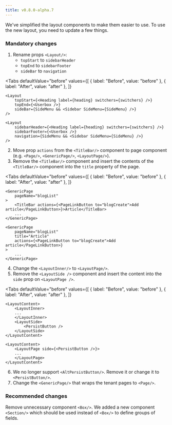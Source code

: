 ```yaml
---
title: v0.8.0-alpha.7
---
```



We've simplified the layout components to make them easier to use. To use the new layout, you need to update a few things.

### Mandatory changes

<!-- 1. Change `<LayoutContent/>` to `<Layout/>`.  -->
1. Rename props `<Layout/>`:
	- `topStart` to `sidebarHeader`
	- `topEnd` to `sidebarFooter`
	- `sideBar` to `navigation`

<Tabs
  defaultValue="before"
  values={[
    { label: "Before", value: "before" },
    { label: "After", value: "after" },
  ]}
>
  <TabItem value="before">

```tsx title="Step 1"
<Layout
	topStart={<Heading label={heading} switchers={switchers} />}
	topEnd={<Userbox />}
	sideBar={SideMenu && <Sidebar SideMenu={SideMenu} />}
/>
```

  </TabItem>
  <TabItem value="after">

```tsx title="Step 1"
<Layout
	sidebarHeader={<Heading label={heading} switchers={switchers} />}
	sidebarFooter={<Userbox />}
	navigation={SideMenu && <Sidebar SideMenu={SideMenu} />}
/>
```

  </TabItem>

</Tabs>

2. Move prop `actions` from the `<TitleBar/>` component to page component (e.g. `<Page/>`, `<GenericPage/>`, `<LayoutPage/>`).
3. Remove the `<TitleBar/>` component and insert the contents of the `<TitleBar/>` component into the `title` property of the page.

<Tabs
  defaultValue="before"
  values={[
    { label: "Before", value: "before" },
    { label: "After", value: "after" },
  ]}
>
  <TabItem value="before">

```tsx title="Steps 2 and 3"
<GenericPage 
	pageName="blogList"
>
	<TitleBar actions={<PageLinkButton to="blogCreate">Add article</PageLinkButton>}>Article</TitleBar>
	...
</GenericPage>
```

  </TabItem>
  <TabItem value="after">

```tsx title="Steps 2 and 3"
<GenericPage 
	pageName="blogList"
	title="Article"
	actions={<PageLinkButton to="blogCreate">Add article</PageLinkButton>}
>
	...
</GenericPage>
```

  </TabItem>

</Tabs>

4. Change the `<LayoutInner/>` to `<LayoutPage/>`.
5. Remove the `<LayoutSide />` component and insert the content into the `side` prop on `<LayoutPage />`.

<Tabs
  defaultValue="before"
  values={[
    { label: "Before", value: "before" },
    { label: "After", value: "after" },
  ]}
>
  <TabItem value="before">

```tsx title="Steps 4 and 5"
<LayoutContent>
	<LayoutInner>
	...
	</LayoutInner>
	<LayoutSide>
		<PersistButton />
	</LayoutSide>
</LayoutContent>
```

  </TabItem>
  <TabItem value="after">

```tsx title="Steps 4 and 5"
<LayoutContent>
	<LayoutPage side={<PersistButton />}>
	...
	</LayoutPage>
</LayoutContent>
```

  </TabItem>

</Tabs>

6. We no longer support `<AltPersistButton/>`. Remove it or change it to `<PersistButton/>`.
7. Change the `<GenericPage/>` that wraps the tenant pages to `<Page/>`.

### Recommended changes

Remove unnecessary component `<Box/>`.  We added a new component `<Section/>` which should be used instead of `<Box/>` to define groups of fields.
